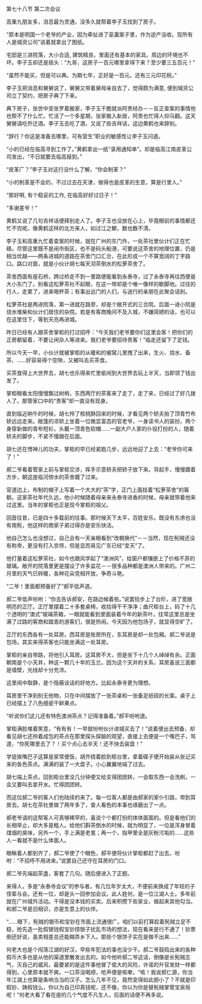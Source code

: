 

第七十八节 第二次会议

高重九朋友多，消息最为灵通，没多久就帮着李子玉找到了房子。

“原本是明国一个老爷的产业，因为牵扯进了巫蛊案子里，作为逆产没收。现所有人是城资公司”说着就拿出了图纸。

宅邸是三进院落，大小合适, 建筑精良，里面还有基本的家具。周边的环境也不坏。李子玉却还是摇头：“九哥，这房子一百元哪里拿得下来？至少要三五百元！”

“虽然不能买，但是可以典。为期七年，正好是一百元。还有三元印花税。”

李子玉把消息和舅舅说了，舅舅又带着舅母亲自去了，觉得颇为满意, 便到城资公司立了契约，把房子典了下来。

典下房子，张世中变张罗着搬家，李子玉干脆就派阿贵经办－－反正查案的事情他也帮不了什么忙。忙活了一个多星期，张家搬入新居，阿贵也忙得人仰马翻。这天舅舅请吃乔迁酒。李子玉去吃了酒，又说了些吉祥话，这边黄鹤也来辞别。

“辞行？你这是准备去哪里，可有营生”职业的敏感性让李子玉问道。

“小的已经在临高寻到工作了。”黄鹤拿出一纸“录用通知单”。却是临高江南皮革公司发出，“不日就要去临高报到。”

“皮革厂？”李子玉对这行没什么了解，“你会制革？”

“小的制革是不会的，不过过去在天津，做得也是皮革的生意，算是行里人。”

“那好啊, 有个稳妥的工作, 在临高好好过日子！”

“多谢差爷！”

黄鹤又说了几句吉祥话便拜别走人了。李子玉也没放在心上，毕竟眼前的事情都还忙不完呢。像黄鹤这样的北方来人，如过江之鲫，数也数不清。

李子玉和高重九忙着查案的时候，就在广州的东门外，一处茶社里伙计们正在忙碌。尽管这里既不是闹市街区，也不是码头船港，可要说这茶舍的地理位置，仍是相当优越——两条进城的道路在茶舍门口汇合，在此形成一个不算宽阔的丁字路口。路口对面，就是小伙计胡七每天沏茶倒水的松萝茶舍了。

茶舍西面有座石桥，跨过桥走不到一里路便能看到永泰寺，过了永泰寺再往西便是大小东门了。别看这松萝茶社不起眼，在这一带却是个唯一像样的歇脚地。过往的行人，走累了，进来喝杯茶；有事出远门的人们，与送行的亲朋在此聚会话别。

松萝茶社是两进院落，第一进就在路旁，却是个敞开式的三合院。后面一进小院是烧水堆柴和伙计们居住的杂院。若是有客商晚间不及入城，不嫌简陋的话，也可以在这里住下，等到天亮再进城。

昨日已经有人跟茶舍掌柜的打过招呼：“今天我们老爷要你们这里会客！把你们的正房都留着，不要让闲杂人等进来。我们老爷要招待贵客！”临走还留下了定钱。

所以今天一早，小伙计就被掌柜的从暖和的被窝儿里拽了出来，生火、烧水、备茶、……好容易得个空隙，又被叫去买茶食。

买茶食得上大世界去，胡七也乐得来忙里偷闲到大世界去玩上半天，当即领了钱出发了。

掌柜眼看太阳慢慢飘过树梢，东西两厅的茶客来了走了，走了来，已经过了好几拨人了。那管家口中的“贵客”却一直没有现身。

直到临近晌午的时候，胡七拎了核桃酥回来的时候，才看见两个轿夫抬了顶青竹布轿远远走来。敞篷的凉轿上坐着一位微显富态的官老爷，一身读书人的装扮，两个身穿新做的青布短衫，头戴一顶青色软帽……一副大户人家的仆役打扮的人，随着轿夫的脚步，不紧不慢跟在后面。

胡七还在愣神儿的功夫，掌柜的早已经紧跑几步，远远地迎了上去：“老爷你可来了！”

郝二爷看着管家上前与掌柜交涉，挥手示意轿夫把轿子放下来。背起手，慢慢踱着方步，朝这座临河傍水的茶舍踱了过来。

官道边上，布制的幌子上写着一个大大的“茶”字，正门上面挂着“松萝茶舍”的匾额。这家茶社年代久远，他小时候随着母亲来永泰寺进香的时候，母亲就带着他来过这里。当年的掌柜也正是现今掌柜的祖父。

回首往昔，已是四十多载前的往事。那时候天下太平，百姓安乐。既没有东虏也没有南髡，他这样的商家子弟过得亦是安乐快活。

他自己怎么也没想过，自己会有一天亲眼看到“改朝换代”－－当然，现在髡贼还没有称帝，更没有打入京师，但是显而易见广东已经“变天”了。

他打量着这松萝茶社，如今也跟风学起了“澳洲风”，给窗户都镶嵌上了价格不菲的玻璃。敞开的院落里更是摆设了许多盆花－－很多品种都是澳洲人带来的。广州二月里的天气已转暖，各种花朵竞相开放，争奇斗艳。

“二爷！里面都预备好了”郝平低声道。

郝二爷低声吩咐：“你去告诉郝安，在路边候着些。”说罢拾步上了台阶，进了宽敞明亮的正厅。正厅里摆着二十多套桌椅，收拾得干干净净；曲尺柜台上，码了十几个透明的“澳式”玻璃茶箱，一眼就能看到里面装着今年的新茶叶。往常这里总是坐满了过路的客商和踏青的游客们，很是热闹。今天因为他包场子，就显得空旷了。

正厅的东西各有一处耳房。西耳房是账房所在，东耳房是却一处包厢。郝二爷说是包场，其实来得茶客也只能坐满这一处耳房。

掌柜的亲自带路，将他引入耳房。这耳房不大，但是坐下十几个人绰绰有余。正面朝南是个小天井，种这一颗几十年的玉兰。因为这个天井的关系，耳房虽说三面都是墙壁，光线却十分充沛。

这里闹中取静，是个隐蔽谈话的好地方。比起永泰寺更为理想。

耳房里干净到别无他物，只在中间摆放了一张茶桌和一张备足纸砚的长案。桌子上已经摆上了八色细瓷干鲜果点。

“听说你们这儿还有特色澳洲茶点？记得准备着。”郝平吩咐道。

掌柜满脸堆着笑意，“有有有！一早就吩咐伙计进城买去了！”说着便出去预备，却看见胡七还拎着成包的茶点在那里探头探脑的观望，直接上去便是一个嘴巴子，骂道，“你死哪里去了？！买个点心去半天！还不快去装盘！”

学徒挨嘴巴子这算是家常便饭，胡齐捂着脸到柜台里，拿着碟子便开始装从张记买来的各色茶点。满满的装了一大盘子。小心翼翼地端了过去。

胡七端上茶点，回到柜台里没几分钟便又给支得团团转，一会取东西一会洗刷，一会又要叫去拿开水。忙得团团转。

而这位郝二爷的客人们也陆续的来了。每一位客人都是由郝家的家仆引路，带到耳房去。胡七在茶社里做了两年多了，查人看色的本事也琢磨出了一点。

郝老爷请的这帮客人可真够稀罕的，虽说个个都打扮的体体面面的。但是看他们的长相举止，却大多是粗人。给他们斟茶倒水的时候，就为明显了，一位是浑身冒着煤烟的臭味，另外一个，手上满是老茧；再一个，指甲里全是灰粉污垢的……这些人一看就不是什么体面人。

眼瞅着人都到齐了，郝二爷使了个眼色，郝平便将伙计掌柜都赶了出去，吩咐：“不招呼不用进来。”说罢自己还守在耳房的门口。

郝二爷先端起茶盏，客套了几句。随后便进入了正题。

来得人，多是“永泰寺会议”的参与者。有几位年岁太大，不便前来换成了年轻的子侄辈与会。还有一位，却是头一回参加会议。此人姓何，是一位江湖人士。多年前就在广州城外活动。干得是没本钱的买卖。后来积攒下些家业，做起来其他勾当。和郝二爷是旧相识，亦是生意上的伙伴。

“……眼下，髡贼的银币和宝钞在市面上流通很广。咱们以前打算趁着髡贼立足不稳，抢先造一批假银钱假宝钞捞银子扰乱市场的想法，现在看来是行不通了！钞票倒还好说，虽卖相差总还能糊弄乡下人。那些个银饼子实在是做不出来……”

何老大也是个闯荡江湖的好汉，早些年犯法的事也没少干。郝二爷鼓捣出来的各种假币大多也是从他的渠道里散发出去的。如今他听郝二爷这话，倒像是长髡贼志气，灭自己的威风，最要紧的是这件事他冒了偌大的风险，许诺的升官发财一样都得到，心里原本就不爽。一口茶没喝顺，呛声便是咳嗽，“咳！我说郝仁源，你当年江湖上也算是条响当当的汉子。怎么几年不见，竟然变得如此胆小了？不就是印假钞、铸假钱么，你以为自己印真钱呢，还不像，你以为你是替髡贼掌管宝泉局呢！”何老大看了看在座的几个气度不凡生人，后面的话便不再多说。

